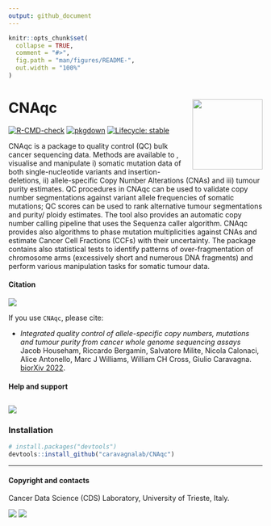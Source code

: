 ```yaml
---
output: github_document
---
```


```r
knitr::opts_chunk$set(
  collapse = TRUE,
  comment = "#>",
  fig.path = "man/figures/README-",
  out.width = "100%"
)
```

# CNAqc <a href="caravagnalab.github.io/CNAqc"><img src="man/figures/logo.png" align="right" height="139" /></a>

<!-- badges: start -->
[![R-CMD-check](https://github.com/caravagnalab/CNAqc/workflows/R-CMD-check/badge.svg)](https://github.com/caravagnalab/CNAqc/actions)
[![pkgdown](https://github.com/caravagnalab/CNAqc/actions/workflows/pkgdown.yaml/badge.svg)](https://github.com/caravagnalab/CNAqc/actions/workflows/pkgdown.yaml)
[![Lifecycle: stable](https://img.shields.io/badge/lifecycle-stable-green.svg)](https://www.tidyverse.org/lifecycle/#stable)
<!-- badges: end -->

CNAqc is a package to quality control (QC) bulk cancer sequencing data. Methods are available to , visualise and manipulate i) somatic mutation data of both single-nucleotide variants and insertion-deletions, ii) allele-specific Copy Number Alterations (CNAs) and iii) tumour purity estimates. QC procedures in CNAqc can be used to validate copy number segmentations against variant allele frequencies of somatic mutations; QC scores can be used to rank alternative tumour segmentations and purity/ ploidy estimates. The tool also provides an automatic copy number calling pipeline that uses the Sequenza caller algorithm. CNAqc provides also algorithms to phase mutation multiplicities against CNAs and estimate Cancer Cell Fractions (CCFs) with their uncertainty. The package contains also statistical tests to identify patterns of over-fragmentation of chromosome arms (excessively short and numerous DNA fragments) and perform various manipulation tasks for somatic tumour data.

#### Citation

[![](https://img.shields.io/badge/doi-10.1101/2021.02.13.429885-red.svg)](https://doi.org/10.1101/2021.02.13.429885)

If you use `CNAqc`, please cite:

* _Integrated quality control of allele-specific copy numbers, mutations and tumour purity from cancer whole genome sequencing assays_
  Jacob Househam, Riccardo Bergamin, Salvatore Milite, Nicola Calonaci, Alice Antonello, Marc J Williams, William CH Cross, Giulio Caravagna. [biorXiv 2022](https://www.biorxiv.org/content/10.1101/2021.02.13.429885v3).


#### Help and support

[![](https://img.shields.io/badge/GitHub%20Pages-https://caravagnalab.github.io/CNAqc/-yellow.svg)](https://caravagnalab.github.io/CNAqc)
-----

### Installation

``` r
# install.packages("devtools")
devtools::install_github("caravagnalab/CNAqc")
```

-----

#### Copyright and contacts

Cancer Data Science (CDS) Laboratory, University of Trieste, Italy.

[![](https://img.shields.io/badge/CDS%20Lab%20Github-caravagnalab-seagreen.svg)](https://github.com/caravagnalab)
[![](https://img.shields.io/badge/CDS%20Lab%20webpage-https://www.caravagnalab.org/-red.svg)](https://www.caravagnalab.org/)
